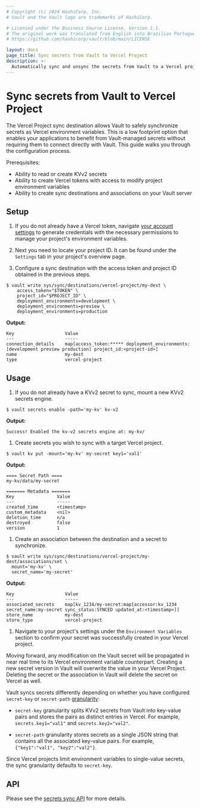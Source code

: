 ```yaml
---
# Copyright (c) 2024 HashiCorp, Inc.
# Vault and the Vault logo are trademarks of HashiCorp.

# Licensed under the Business Source License, Version 1.1.
# The original work was translated from English into Brazilian Portuguese.
# https://github.com/hashicorp/vault/blob/main/LICENSE

layout: docs
page_title: Sync secrets from Vault to Vercel Project
description: >-
  Automatically sync and unsync the secrets from Vault to a Vercel project to centralize visibility and control of secrets lifecycle management.
---
```


# Sync secrets from Vault to Vercel Project

The Vercel Project sync destination allows Vault to safely synchronize secrets as Vercel environment variables.
This is a low footprint option that enables your applications to benefit from Vault-managed secrets without requiring them
to connect directly with Vault. This guide walks you through the configuration process.

Prerequisites:
* Ability to read or create KVv2 secrets
* Ability to create Vercel tokens with access to modify project environment variables
* Ability to create sync destinations and associations on your Vault server

## Setup

1. If you do not already have a Vercel token, navigate [your account settings](https://vercel.com/account/tokens) to
   generate credentials with the necessary permissions to manage your project's environment variables.

1. Next you need to locate your project ID. It can be found under the `Settings` tab in your project's overview page.

1. Configure a sync destination with the access token and project ID obtained in the previous steps.

  ```shell-session
  $ vault write sys/sync/destinations/vercel-project/my-dest \
      access_token="$TOKEN" \
      project_id="$PROJECT_ID" \
      deployment_environments=development \
      deployment_environments=preview \
      deployment_environments=production
  ```

  **Output:**

  <CodeBlockConfig hideClipboard>

  ```plaintext
  Key                   Value
  ---                   -----
  connection_details    map[access_token:***** deployment_environments:[development preview production] project_id:<project-id>]
  name                  my-dest
  type                  vercel-project
  ```

  </CodeBlockConfig>

## Usage

1. If you do not already have a KVv2 secret to sync, mount a new KVv2 secrets engine.

  ```shell-session
  $ vault secrets enable -path='my-kv' kv-v2
  ```

  **Output:**

  <CodeBlockConfig hideClipboard>

  ```plaintext
  Success! Enabled the kv-v2 secrets engine at: my-kv/
  ```

  </CodeBlockConfig>

1. Create secrets you wish to sync with a target Vercel project.

  ```shell-session
  $ vault kv put -mount='my-kv' my-secret key1='val1'
  ```

  **Output:**

  <CodeBlockConfig hideClipboard>

  ```plaintext
  ==== Secret Path ====
  my-kv/data/my-secret

  ======= Metadata =======
  Key                Value
  ---                -----
  created_time       <timestamp>
  custom_metadata    <nil>
  deletion_time      n/a
  destroyed          false
  version            1
  ```

  </CodeBlockConfig>

1. Create an association between the destination and a secret to synchronize.

  ```shell-session
  $ vault write sys/sync/destinations/vercel-project/my-dest/associations/set \
    mount='my-kv' \
    secret_name='my-secret'
  ```

  **Output:**

  <CodeBlockConfig hideClipboard>

  ```plaintext
  Key                   Value
  ---                   -----
  associated_secrets    map[kv_1234/my-secret:map[accessor:kv_1234 secret_name:my-secret sync_status:SYNCED updated_at:<timestamp>]]
  store_name            my-dest
  store_type            vercel-project
  ```

  </CodeBlockConfig>

1. Navigate to your project's settings under the `Environment Variables` section to confirm your secret was successfully
  created in your Vercel project.

Moving forward, any modification on the Vault secret will be propagated in near real time to its Vercel environment variable
counterpart. Creating a new secret version in Vault will overwrite the value in your Vercel Project. Deleting the secret
or the association in Vault will delete the secret on Vercel as well.

<Note>

Vault syncs secrets differently depending on whether you have configured
`secret-key` or `secret-path` [granularity](/vault/docs/sync#granularity):

- `secret-key` granularity splits KVv2 secrets from Vault into key-value pairs
  and stores the pairs as distinct entries in Vercel. For example,
  `secrets.key1="val1"` and `secrets.key2="val2"`.

- `secret-path` granularity stores secrets as a single JSON string that contains
  all the associated key-value pairs. For example, `{"key1":"val1", "key2":"val2"}`.

Since Vercel projects limit environment variables to single-value secrets, the
sync granularity defaults to `secret-key`.

</Note>

## API

Please see the [secrets sync API](/vault/api-docs/system/secrets-sync) for more details.

